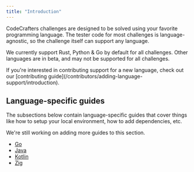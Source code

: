 ```yaml
---
title: "Introduction"
---
```


CodeCrafters challenges are designed to be solved using your favorite programming language. The tester code for most challenges is
language-agnostic, so the challenge itself can support any language.

We currently support Rust, Python & Go by default for all challenges. Other languages are in beta, and may not be supported for all challenges.

<Info>
  If you're interested in contributing support for a new language, check out our
  [contributing guide](/contributors/adding-language-support/introduction).
</Info>

## Language-specific guides

The subsections below contain language-specific guides that cover things like how to setup your local environment, how to add dependencies, etc.

<Note>We're still working on adding more guides to this section.</Note>

- [Go](/challenges/language-support/go)
- [Java](/challenges/language-support/java)
- [Kotlin](/challenges/language-support/kotlin)
- [Zig](/challenges/language-support/zig)
